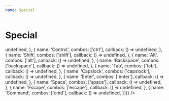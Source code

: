 ```yaml
---
name: Special
---
```



# Special

<Playground>
  <Recipe config={StenographyConfig.withStructures([{
      name: 'Arrow',
      combos: ['up', 'down', 'left', 'right'],
      callback: () => undefined,
  }, {
      name: 'Control',
      combos: ['ctrl'],
      callback: () => undefined,
  }, {
      name: 'Shift',
      combos: ['shift'],
      callback: () => undefined,
  }, {
      name: 'Alt',
      combos: ['alt'],
      callback: () => undefined,
  }, {
      name: 'Backspace',
      combos: ['backspace'],
      callback: () => undefined,
  }, {
      name: 'Tab',
      combos: ['tab'],
      callback: () => undefined,
  }, {
      name: 'Capslock',
      combos: ['capslock'],
      callback: () => undefined,
  }, {
      name: 'Enter',
      combos: ['enter'],
      callback: () => undefined,
  }, {
      name: 'Space',
      combos: ['space'],
      callback: () => undefined,
  }, {
      name: 'Escape',
      combos: ['escape'],
      callback: () => undefined,
  }, {
      name: 'Command',
      combos: ['cmd'],
      callback: () => undefined,
  }])} />
</Playground>
